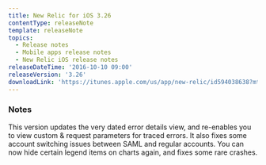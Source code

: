 ```yaml
---
title: New Relic for iOS 3.26
contentType: releaseNote
template: releaseNote
topics:
  - Release notes
  - Mobile apps release notes
  - New Relic iOS release notes
releaseDateTime: '2016-10-10 09:00'
releaseVersion: '3.26'
downloadLink: 'https://itunes.apple.com/us/app/new-relic/id594038638?mt=8'
---
```


### Notes

This version updates the very dated error details view, and re-enables you to view custom & request parameters for traced errors. It also fixes some account switching issues between SAML and regular accounts. You can now hide certain legend items on charts again, and fixes some rare crashes.
